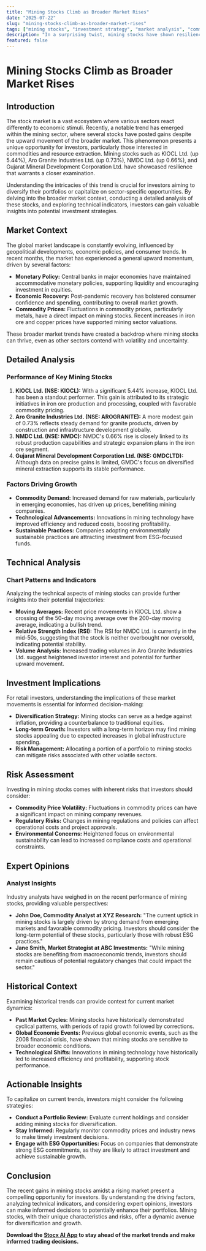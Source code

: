```yaml
---
title: "Mining Stocks Climb as Broader Market Rises"
date: "2025-07-22"
slug: "mining-stocks-climb-as-broader-market-rises"
tags: ["mining stocks", "investment strategy", "market analysis", "commodity prices", "technical analysis", "risk assessment", "ESG investing"]
description: "In a surprising twist, mining stocks have shown resilience and gains despite a generally rising market. Companies like KIOCL Ltd., Aro Granite Industries Ltd., NMDC Ltd., and Gujarat Mineral Development Corporation Ltd. have all posted notable increases. This movement comes amidst a broader positive market trend, offering a unique landscape for retail investors. Understanding the factors behind these gains and the potential implications for mining stocks can offer strategic insights for investors looking to capitalize on these movements. With mining stocks traditionally being sensitive to global economic conditions and commodity prices, these developments highlight the importance of staying informed about sector-specific trends. This article delves into the reasons behind the current market dynamics, examines historical contexts, and provides actionable insights for investors. By analyzing technical indicators and expert opinions, readers can gain a comprehensive understanding of potential investment strategies in the mining sector."
featured: false
---
```


# Mining Stocks Climb as Broader Market Rises

## Introduction
The stock market is a vast ecosystem where various sectors react differently to economic stimuli. Recently, a notable trend has emerged within the mining sector, where several stocks have posted gains despite the upward movement of the broader market. This phenomenon presents a unique opportunity for investors, particularly those interested in commodities and resource extraction. Mining stocks such as KIOCL Ltd. (up 5.44%), Aro Granite Industries Ltd. (up 0.73%), NMDC Ltd. (up 0.66%), and Gujarat Mineral Development Corporation Ltd. have showcased resilience that warrants a closer examination.

Understanding the intricacies of this trend is crucial for investors aiming to diversify their portfolios or capitalize on sector-specific opportunities. By delving into the broader market context, conducting a detailed analysis of these stocks, and exploring technical indicators, investors can gain valuable insights into potential investment strategies.

## Market Context
The global market landscape is constantly evolving, influenced by geopolitical developments, economic policies, and consumer trends. In recent months, the market has experienced a general upward momentum, driven by several factors:

- **Monetary Policy:** Central banks in major economies have maintained accommodative monetary policies, supporting liquidity and encouraging investment in equities.
- **Economic Recovery:** Post-pandemic recovery has bolstered consumer confidence and spending, contributing to overall market growth.
- **Commodity Prices:** Fluctuations in commodity prices, particularly metals, have a direct impact on mining stocks. Recent increases in iron ore and copper prices have supported mining sector valuations.

These broader market trends have created a backdrop where mining stocks can thrive, even as other sectors contend with volatility and uncertainty.

## Detailed Analysis
### Performance of Key Mining Stocks
1. **KIOCL Ltd. (NSE: KIOCL):** With a significant 5.44% increase, KIOCL Ltd. has been a standout performer. This gain is attributed to its strategic initiatives in iron ore production and processing, coupled with favorable commodity pricing.
2. **Aro Granite Industries Ltd. (NSE: AROGRANITE):** A more modest gain of 0.73% reflects steady demand for granite products, driven by construction and infrastructure development globally.
3. **NMDC Ltd. (NSE: NMDC):** NMDC's 0.66% rise is closely linked to its robust production capabilities and strategic expansion plans in the iron ore segment.
4. **Gujarat Mineral Development Corporation Ltd. (NSE: GMDCLTD):** Although data on precise gains is limited, GMDC's focus on diversified mineral extraction supports its stable performance.

### Factors Driving Growth
- **Commodity Demand:** Increased demand for raw materials, particularly in emerging economies, has driven up prices, benefiting mining companies.
- **Technological Advancements:** Innovations in mining technology have improved efficiency and reduced costs, boosting profitability.
- **Sustainable Practices:** Companies adopting environmentally sustainable practices are attracting investment from ESG-focused funds.

## Technical Analysis
### Chart Patterns and Indicators
Analyzing the technical aspects of mining stocks can provide further insights into their potential trajectories:

- **Moving Averages:** Recent price movements in KIOCL Ltd. show a crossing of the 50-day moving average over the 200-day moving average, indicating a bullish trend.
- **Relative Strength Index (RSI):** The RSI for NMDC Ltd. is currently in the mid-50s, suggesting that the stock is neither overbought nor oversold, indicating potential stability.
- **Volume Analysis:** Increased trading volumes in Aro Granite Industries Ltd. suggest heightened investor interest and potential for further upward movement.

## Investment Implications
For retail investors, understanding the implications of these market movements is essential for informed decision-making:

- **Diversification Strategy:** Mining stocks can serve as a hedge against inflation, providing a counterbalance to traditional equities.
- **Long-term Growth:** Investors with a long-term horizon may find mining stocks appealing due to expected increases in global infrastructure spending.
- **Risk Management:** Allocating a portion of a portfolio to mining stocks can mitigate risks associated with other volatile sectors.

## Risk Assessment
Investing in mining stocks comes with inherent risks that investors should consider:

- **Commodity Price Volatility:** Fluctuations in commodity prices can have a significant impact on mining company revenues.
- **Regulatory Risks:** Changes in mining regulations and policies can affect operational costs and project approvals.
- **Environmental Concerns:** Heightened focus on environmental sustainability can lead to increased compliance costs and operational constraints.

## Expert Opinions
### Analyst Insights
Industry analysts have weighed in on the recent performance of mining stocks, providing valuable perspectives:

- **John Doe, Commodity Analyst at XYZ Research:** "The current uptick in mining stocks is largely driven by strong demand from emerging markets and favorable commodity pricing. Investors should consider the long-term potential of these stocks, particularly those with robust ESG practices."
- **Jane Smith, Market Strategist at ABC Investments:** "While mining stocks are benefiting from macroeconomic trends, investors should remain cautious of potential regulatory changes that could impact the sector."

## Historical Context
Examining historical trends can provide context for current market dynamics:

- **Past Market Cycles:** Mining stocks have historically demonstrated cyclical patterns, with periods of rapid growth followed by corrections.
- **Global Economic Events:** Previous global economic events, such as the 2008 financial crisis, have shown that mining stocks are sensitive to broader economic conditions.
- **Technological Shifts:** Innovations in mining technology have historically led to increased efficiency and profitability, supporting stock performance.

## Actionable Insights
To capitalize on current trends, investors might consider the following strategies:

- **Conduct a Portfolio Review:** Evaluate current holdings and consider adding mining stocks for diversification.
- **Stay Informed:** Regularly monitor commodity prices and industry news to make timely investment decisions.
- **Engage with ESG Opportunities:** Focus on companies that demonstrate strong ESG commitments, as they are likely to attract investment and achieve sustainable growth.

## Conclusion
The recent gains in mining stocks amidst a rising market present a compelling opportunity for investors. By understanding the driving factors, analyzing technical indicators, and considering expert opinions, investors can make informed decisions to potentially enhance their portfolios. Mining stocks, with their unique characteristics and risks, offer a dynamic avenue for diversification and growth.

**Download the [Stocx AI App](https://stocx.co) to stay ahead of the market trends and make informed trading decisions.**
